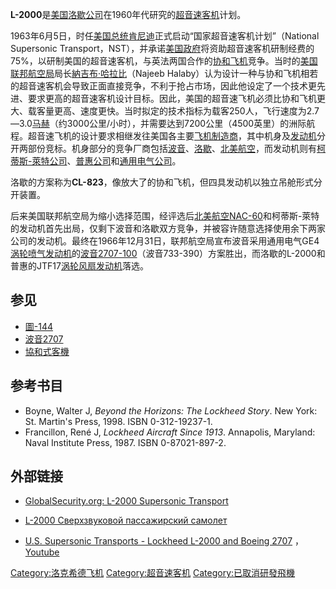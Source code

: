 {{noteTA
|G1=Aero
}}
{{民用飛機
|名稱=洛歇 L-2000<br />Lockheed L-2000
|圖片= [[File:L-2000_Pan_Am.png|300px]]
|照片說明=泛美航空的L-2000想象图
|圖片2=
|照片說明2=
|類型=[[超音速客机|超音速客机]]
|代號=L-091/CL-823
|乘員=乘客273人
|首飛=
|營運=
|啟始客戶=
|設計=[[洛歇公司|洛歇公司]]
|生產=
|產量=0
|造價=
|狀態=取消
|用戶=
|衍生=
|榮譽=
|數據=L-2000-7A
|長度=83.26米（273呎2吋）
|翼展=35.36米（116呎）
|高度=
|翼面積=875平方米（9,424平方呎）
|翼剖面=
|空重=107,900公斤（238,000磅）
|載重=
|貨艙容積=
|正常起飛重量=
|最大起飛重量=276,600公斤（590,000磅）
|最大著陸重量=
|發動機=4具[[通用电气|通用电气]]GE4/J5M[[涡喷发动机|涡喷发动机]]，或<br>普惠JTF17A-21L[[涡扇发动机|涡扇发动机]]
|推力=
|燃油量=
|最大速度=
|巡航速度=3.0马赫
|爬升率=
|實用升限=23,317米（76,500呎）
|最大升限=
|最大航程=7400公里
|翼負荷=
|推重比=
|最大過載=
|滑跑距離=
}}
'''L-2000'''是[[美国|美国]][[洛歇公司|洛歇公司]]在1960年代研究的[[超音速客机|超音速客机]]计划。

1963年6月5日，时任[[美国总统|美国总统]][[肯尼迪|肯尼迪]]正式启动“国家超音速客机计划”（National Supersonic Transport，NST），并承诺[[美国政府|美国政府]]将资助超音速客机研制经费的75%，以研制美国的超音速客机，与英法两国合作的[[协和飞机|协和飞机]]竞争。当时的[[美国联邦航空局|美国联邦航空局]]局长[[納吉布·哈拉比|納吉布·哈拉比]]（Najeeb Halaby）认为设计一种与协和飞机相若的超音速客机会导致正面直接竞争，不利于抢占市场，因此他设定了一个技术更先进、要求更高的超音速客机设计目标。因此，美国的超音速飞机必须比协和飞机更大、载客量更高、速度更快。当时拟定的技术指标为载客250人，飞行速度为2.7—3.0[[马赫|马赫]]（约3000公里/小时），并需要达到7200公里（4500英里）的洲际航程。超音速飞机的设计要求相继发往美国各主要[[飞机制造商|飞机制造商]]，其中机身及[[航空发动机|发动机]]分开两部份竞标。机身部分的竞争厂商包括[[波音|波音]]、[[洛歇|洛歇]]、[[北美航空|北美航空]]，而发动机则有[[柯蒂斯-萊特公司|柯蒂斯-萊特公司]]、[[普惠公司|普惠公司]]和[[通用电气公司|通用电气公司]]。

洛歇的方案称为'''CL-823'''，像放大了的协和飞机，但四具发动机以独立吊舱形式分开装置。

后来美国联邦航空局为缩小选择范围，经评选后[[北美航空NAC-60|北美航空NAC-60]]和柯蒂斯-萊特的发动机首先出局，仅剩下波音和洛歇双方竞争，并被容许随意选择使用余下两家公司的发动机。最终在1966年12月31日，联邦航空局宣布波音采用通用电气GE4[[涡轮喷气发动机|涡轮喷气发动机]]的[[波音2707|波音2707-100]]（波音733-390）方案胜出，而洛歇的L-2000和普惠的JTF17[[涡轮风扇发动机|涡轮风扇发动机]]落选。

== 参见 ==
{{Portal|航空|Aviacionavion.png|100}}
* [[圖-144|圖-144]]
*[[波音2707|波音2707]]
*[[協和式客機|協和式客機]]

== 参考书目 ==
* Boyne, Walter J, ''Beyond the Horizons: The Lockheed Story''. New York: St. Martin's Press, 1998.  ISBN 0-312-19237-1. 
* Francillon, René J, ''Lockheed Aircraft Since 1913''. Annapolis, Maryland: Naval Institute Press,  1987. ISBN  0-87021-897-2.

== 外部链接 ==
* {{En icon}}[http://www.globalsecurity.org/military/systems/aircraft/l-2000-pics.htm GlobalSecurity.org: L-2000 Supersonic Transport] {{Wayback|url=http://www.globalsecurity.org/military/systems/aircraft/l-2000-pics.htm |date=20160305210019 }}
* {{Ru icon}}[http://www.testpilot.ru/usa/lockheed/cl/2000/l2000.htm L-2000 Сверхзвуковой пассажирский самолет] {{Wayback|url=http://www.testpilot.ru/usa/lockheed/cl/2000/l2000.htm |date=20191022110036 }}
* [http://www.youtube.com/watch?v=HV7K2BHNMoc U.S. Supersonic Transports - Lockheed L-2000 and Boeing 2707] {{Wayback|url=http://www.youtube.com/watch?v=HV7K2BHNMoc |date=20210201140550 }}，[[Youtube|Youtube]]
{{Lockheed}}
{{超音速客机}}
[[Category:洛克希德飞机|Category:洛克希德飞机]]
[[Category:超音速客机|Category:超音速客机]]
[[Category:已取消研發飛機|Category:已取消研發飛機]]